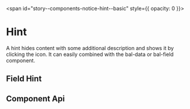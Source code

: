 
<span id="story--components-notice-hint--basic" style={{ opacity: 0 }}></span>

# Hint

A hint hides content with some additional description and shows it by clicking the icon. It can easily combined with the bal-data or bal-field component.

<Canvas className="has-visible-overflow">
  <Story id="components-notice-hint--basic" />
</Canvas>

## Field Hint

<Canvas className="has-visible-overflow">
  <Story id="components-notice-hint--field-hint" />
</Canvas>

## Component Api

<Description markdown={readme} />
<Description markdown={hintText} />
<Description markdown={hintTitle} />

<br />


<Description markdown={testing} />


<Description markdown={github} />
